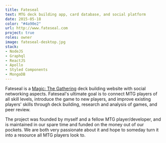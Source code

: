 ```yaml
---
title: Fateseal
text: MTG deck building app, card database, and social platform
date: 2015-05-18
color: "#4a90e2"
url: http://www.fateseal.com
project: true
roles: owner
image: fateseal-desktop.jpg
stack:
- NodeJS
- Graphql
- ReactJS
- Apollo
- Styled Components
- MongoDB
---
```


Fateseal is a [Magic: The Gathering](http://en.wikipedia.org/wiki/Magic:_The_Gathering) deck building website with social networking aspects. Fateseal's ultimate goal is to connect MTG players of all skill levels, introduce the game to new players, and improve existing players' skills through deck building, research and analysis of games, and peer review.

The project was founded by myself and a fellow MTG player/developer, and is maintained in our spare time and funded on the money out of our pockets. We are both very passionate about it and hope to someday turn it into a resource all MTG players look to.
